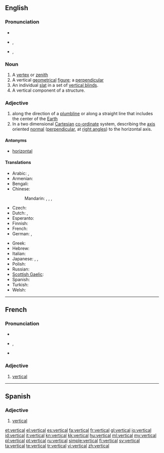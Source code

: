 ==English==

===Pronunciation===
* {{audio|En-us-vertical.ogg|audio (US)}}
* {{a|RP}} {{IPA|/ˈvɜːtɪkəl/}}, {{SAMPA|/"v3:tIk@l/}}
* {{a|US}} {{IPA|/ˈvɝtɪkəl/}}, {{SAMPA|/"v3`tIk@l/}}

===Noun===
{{en-noun}}

# A [[vertex]] or [[zenith]]
# A vertical [[geometrical]] [[figure]]; a [[perpendicular]]
# An individual [[slat]] in a set of [[vertical blinds]].
# A vertical component of a structure.

===Adjective===
{{en-adj}}

# along the direction of a [[plumbline]] or along a straight line that includes the center of the [[Earth]]
# In a two dimensional [[Cartesian]] [[co-ordinate]] system, describing the [[axis]] oriented [[normal]] ([[perpendicular]], at [[right angle]]s) to the horizontal axis.

====Antonyms====
* [[horizontal]]

====Translations====
{{trans-top|being perpendicular with the surface of the Earth}}
* Arabic: {{t|ar|عمودي|tr=3amuudiy}},  {{t|ar|رأسي|tr=ra'siy}}
* Armenian: {{t-|hy|ուղղահայաց|tr=uġġahayac'}}
* Bengali: {{t-|bn|খাড়া|sc=Beng|xs=Bengali}}
* Chinese:
*: Mandarin: {{t-|cmn|豎|alt=豎的|sc=Hani}},  {{t-|cmn|竖|alt=竖的|tr=shù-de|sc=Hani}},  {{t|cmn|垂直|tr=chuízhí|sc=Hani}},  {{t|cmn|直立|tr=zhílì|sc=Hani}}
* Czech: {{t-|cs|svislý|m}}
* Dutch: {{t+|nl|verticaal}}, {{t-|nl|verticale}}
* Esperanto: {{t-|eo|vertikala|xs=Esperanto}}
* Finnish: {{t-|fi|pystysuora}}
* French: {{t+|fr|vertical}}
* German: {{t+|de|vertikal}}, {{t+|de|senkrecht}}
{{trans-mid}}
* Greek: {{t|el|κατακόρυφος|tr=katakóryfos}}
* Hebrew: {{t-|he|אנכי|tr=anakhi}}
* Italian: {{t-|it|verticale}}
* Japanese: {{t|ja|垂直|alt=垂直の|tr=すいちょくの, suichoku -no}}, {{t+|ja|縦|alt=縦の|tr=たての, tate-no}},  {{t|ja|直立|alt=直立の|tr=ちょくりつの, chokuritsu-no}}
* Polish: {{t+|pl|pionowy}}
* Russian: {{t+|ru|вертикальный|tr=vertikál'nyj}}
* [[Scottish Gaelic]]: {{t-|gd|dìreach|xs=Scottish Gaelic}}
* Spanish: {{t+|es|vertical|m|f}}
* Turkish: {{t+|tr|dikey}}
* Welsh: {{t|cy|fertigol|xs=Welsh}}
{{trans-bottom}}

----

==French==

===Pronunciation===
* {{audio|Fr-vertical.ogg|audio}}
* {{IPA|/vɛʁ.ti.kal/|lang=fr}}, {{SAMPA|/vER.ti.kal/}}
* {{homophones|verticale|verticales|lang=fr}}

===Adjective===
{{fr-adj|mp=verticaux}}

# [[#English|vertical]]

----

==Spanish==

===Adjective===
{{es-adj|pl=verticales}}

# [[#English|vertical]]

[[et:vertical]]
[[el:vertical]]
[[es:vertical]]
[[fa:vertical]]
[[fr:vertical]]
[[gl:vertical]]
[[io:vertical]]
[[id:vertical]]
[[it:vertical]]
[[kn:vertical]]
[[kk:vertical]]
[[hu:vertical]]
[[ml:vertical]]
[[my:vertical]]
[[pl:vertical]]
[[pt:vertical]]
[[ru:vertical]]
[[simple:vertical]]
[[fi:vertical]]
[[sv:vertical]]
[[ta:vertical]]
[[te:vertical]]
[[tr:vertical]]
[[vi:vertical]]
[[zh:vertical]]